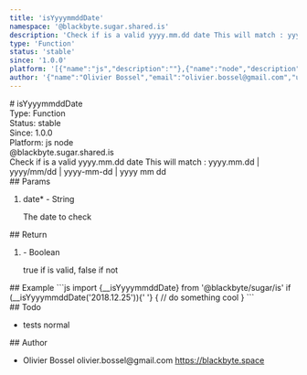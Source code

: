 ```yaml
---
title: 'isYyyymmddDate'
namespace: '@blackbyte.sugar.shared.is'
description: 'Check if is a valid yyyy.mm.dd date This will match : yyyy.mm.dd | yyyy/mm/dd | yyyy-mm-dd | yyyy mm dd'
type: 'Function'
status: 'stable'
since: '1.0.0'
platform: '[{"name":"js","description":""},{"name":"node","description":""}]'
author: '{"name":"Olivier Bossel","email":"olivier.bossel@gmail.com","url":"https://blackbyte.space"}'
---
```


<div class="docmap-mdx">
  # isYyyymmddDate
  <div class="_metas">
    <div class="_type">
      <span class="_type-label">Type:</span>
      <span class="_type-value">Function</span>
    </div>
    <div class="_status">
      <span class="_status-label">Status:</span>
      <span class="_status-value -stable">stable</span>
    </div>
    <div class="_since">
      <span class="_since-label">Since:</span>
      <span class="_since-value">1.0.0</span>
    </div>
    <div class="_platform">
      <span class="_platform-label">Platform:</span>
      <span class="_platform-value -js">js</span>
      <span class="_platform-value -node">node</span>
    </div>
  </div>
  <div class="_namespace">@blackbyte.sugar.shared.is</div>
  <div class="_description typo-lead typo-format">
    Check if is a valid yyyy.mm.dd date This will match : yyyy.mm.dd |
    yyyy/mm/dd | yyyy-mm-dd | yyyy mm dd
  </div>
  <div class="_params">
    ## Params
    <ol class="_list">
      <li class="_item">
        <span class="_name">
          date<span class="_required">*</span>
        </span>
        <span class="_default">-</span> <span class="_type">String</span>
        <p class="_description">The date to check</p>
      </li>
    </ol>
  </div>
  <div class="_return">
    ## Return
    <ol class="_list">
      <li class="_item">
        <span class="_default">-</span>
        <span class="_type">Boolean</span>
        <p class="_description">true if is valid&comma; false if not</p>
      </li>
    </ol>
  </div>
  <div class="_examples">
    ## Example ```js import {__isYyyymmddDate} from '@blackbyte/sugar/is' if
    (__isYyyymmddDate('2018.12.25')){' '}
    {
      // do something cool
    }
    ```
  </div>
  <div class="_todo">
    ## Todo
    <ul class="_list">
      <li class="_item">
        <span class="_description">tests</span>
        <span class="_priority -normal">normal</span>
      </li>
    </ul>
  </div>
  <div class="_author">
    ## Author
    <ul class="_list">
      <li class="_item">
        <span class="_name">Olivier Bossel</span>
        <span class="_email">olivier.bossel@gmail.com</span>
        <a href="https://blackbyte.space" target="_blank" class="_url">
          https://blackbyte.space
        </a>
      </li>
    </ul>
  </div>
</div>
